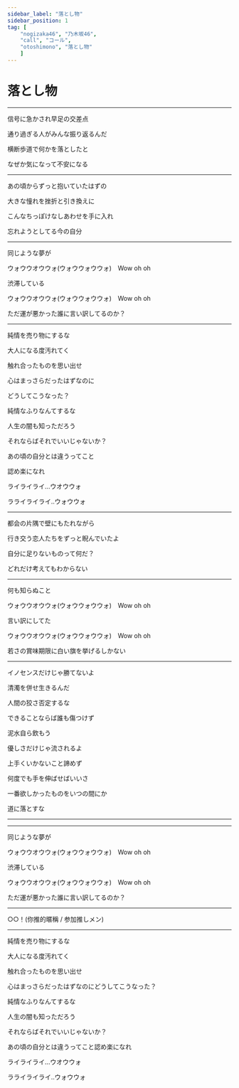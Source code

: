 ```yaml
---
sidebar_label: "落とし物"
sidebar_position: 1
tag: [
    "nogizaka46", "乃木坂46",
    "call", "コール",
    "otoshimono", "落とし物"
    ]
---
```


# 落とし物

<SpotifyCard id="1oXVLoRycT1l2HymtV2pyq" />

---

信号に急かされ早足の交差点　<NickName name="いろは" />

通り過ぎる人がみんな振り返るんだ　<NickName name="いろは" />

横断歩道で何かを落としたと　<NickName name="くろみん" />

なぜか気になって不安になる <NickName name="はやし" />

---

あの頃からずっと抱いていたはずの　<NickName name="はずき" />

大きな憧れを挫折と引き換えに　<NickName name="りりあ" />

こんなちっぽけなしあわせを手に入れ　<NickName name="まつおさん" />

忘れようとしてる今の自分 <NickName name="ゆんちゃん" />

--- 

同じような夢が　<OrHey count="2" />

ウォウウオウウォ(ウォウウォウウォ)　<Call>Wow oh oh</Call>

渋滞している

ウォウウオウウォ(ウォウウォウウォ)　<Call>Wow oh oh</Call>

ただ運が悪かった誰に言い訳してるのか？

---

純情を売り物にするな

大人になる度汚れてく

触れ合ったものを思い出せ

心はまっさらだったはずなのに

どうしてこうなった？

純情なふりなんてするな

人生の闇も知っただろう

それならばそれでいいじゃないか？

あの頃の自分とは違うってこと

認め楽になれ

ライライライ…ウオウウォ

ラライライライ..ウォウウォ

---

都会の片隅で壁にもたれながら　<NickName name="でんちゃん" />

行き交う恋人たちをずっと睨んでいたよ　<NickName name="りかちゃん" />

自分に足りないものって何だ？　<NickName name="れの" />

どれだけ考えてもわからない <NickName name="おがひな" />

---

何も知らぬこと　<OrHey count="2" />

ウォウウオウウォ(ウォウウォウウォ)　<Call>Wow oh oh</Call>

言い訳にしてた

ウォウウオウウォ(ウォウウォウウォ)　<Call>Wow oh oh</Call>

若さの賞味期限に白い旗を挙げるしかない

---

イノセンスだけじゃ勝てないよ

清濁を併せ生きるんだ

人間の狡さ否定するな

できることならば誰も傷つけず

泥水自ら飲もう

優しさだけじゃ流されるよ

上手くいかないこと諦めず

何度でも手を伸ばせばいいさ

一番欲しかったものをいつの間にか

道に落とすな

---

<Hey count="16" />

---
 
同じような夢が

ウォウウオウウォ(ウォウウォウウォ)　<Call>Wow oh oh</Call>

渋滞している

ウォウウオウウォ(ウォウウォウウォ)　<Call>Wow oh oh</Call>

ただ運が悪かった誰に言い訳してるのか？

---

<Call> ○○！(你推的暱稱 / 参加推しメン) </Call>

---

純情を売り物にするな

大人になる度汚れてく

触れ合ったものを思い出せ

心はまっさらだったはずなのにどうしてこうなった？

純情なふりなんてするな

人生の闇も知っただろう

それならばそれでいいじゃないか？

あの頃の自分とは違うってこと認め楽になれ

ライライライ…ウオウウォ

ラライライライ..ウォウウォ